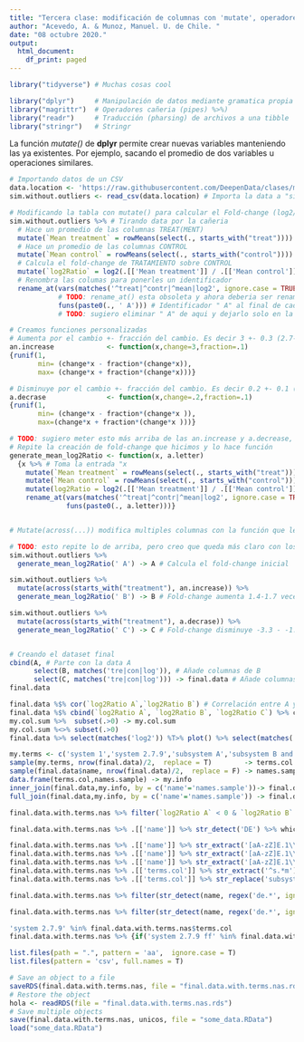```yaml
---
title: "Tercera clase: modificación de columnas con 'mutate', operadores de tipo 'pipes', detección/extracción de patrones con expresiones regulares y guardar en formato R."
author: "Acevedo, A. & Munoz, Manuel. U. de Chile. "
date: "08 octubre 2020."
output:
  html_document:
    df_print: paged
---
```


<!-- TODO: insertar video despues de la clase -->

```r
library("tidyverse") # Muchas cosas cool

library("dplyr")     # Manipulación de datos mediante gramatica propia
library("magrittr")  # Operadores cañeria (pipes) %>%)
library("readr")     # Traducción (pharsing) de archivos a una tibble
library("stringr")   # Stringr
```

La función _mutate()_ de **dplyr** permite crear nuevas variables manteniendo las ya existentes. 
Por ejemplo, sacando el promedio de dos variables u operaciones similares. 

```r
# Importando datos de un CSV
data.location <- 'https://raw.githubusercontent.com/DeepenData/clases/master/06_mutate_pipes_regex/data_oct_08_2020.csv' # Reemplazar por dirección local si bajan el archivo
sim.without.outliers <- read_csv(data.location) # Importa la data a "sim.without.outliers"

# Modificando la tabla con mutate() para calcular el Fold-change (log2/log2)
sim.without.outliers %>% # Tirando data por la cañeria 
  # Hace un promedio de las columnas TREAT(MENT)
  mutate(`Mean treatment` = rowMeans(select(., starts_with("treat")))) %>%
  # Hace un promedio de las columnas CONTROL 
  mutate(`Mean control` = rowMeans(select(., starts_with("control")))) %>%
  # Calcula el fold-change de TRATAMIENTO sobre CONTROL
  mutate(`log2Ratio` = log2(.[['Mean treatment']] / .[['Mean control']])) %>% 
  # Renombra las columas para ponerles un identificador
  rename_at(vars(matches('^treat|^contr|^mean|log2', ignore.case = TRUE)), 
            # TODO: rename_at() esta obsoleta y ahora deberia ser rename_with()
            funs(paste0(., ' A'))) # Identificador " A" al final de cada columna
            # TODO: sugiero eliminar " A" de aqui y dejarlo solo en la función más abajo

# Creamos funciones personalizadas
# Aumenta por el cambio +- fracción del cambio. Es decir 3 +- 0.3 (2.7-3.3)
an.increase             <- function(x,change=3,fraction=.1) 
{runif(1, 
       min= (change*x - fraction*(change*x)),
       max= (change*x + fraction*(change*x)))}

# Disminuye por el cambio +- fracción del cambio. Es decir 0.2 +- 0.1 (0.1-0.3)
a.decrase               <- function(x,change=.2,fraction=.1) 
{runif(1,
       min= (change*x - fraction*(change*x )),
       max=(change*x + fraction*(change*x )))}

# TODO: sugiero meter esto más arriba de las an.increase y a.decrease, junto al ejemplo
# Repite la creación de fold-change que hicimos y lo hace función
generate_mean_log2Ratio <- function(x, a.letter) 
  {x %>% # Toma la entrada "x
    mutate(`Mean treatment` = rowMeans(select(., starts_with("treat")))) %>%  # Promedio Tratamiento
    mutate(`Mean control` = rowMeans(select(., starts_with("control")))) %>%  # Promedio Control
    mutate(log2Ratio = log2(.[['Mean treatment']] / .[['Mean control']])) %>% # Fold-change
    rename_at(vars(matches('^treat|^contr|^mean|log2', ignore.case = TRUE)),  # No hace nada?
              funs(paste0(., a.letter)))}


# Mutate(across(...)) modifica multiples columnas con la función que le demos

# TODO: esto repite lo de arriba, pero creo que queda más claro con los A,B,C de una
sim.without.outliers %>% 
  generate_mean_log2Ratio(' A') -> A # Calcula el fold-change inicial

sim.without.outliers %>% 
  mutate(across(starts_with("treatment"), an.increase)) %>% 
  generate_mean_log2Ratio(' B') -> B # Fold-change aumenta 1.4-1.7 veces

sim.without.outliers %>% 
  mutate(across(starts_with("treatment"), a.decrase)) %>% 
  generate_mean_log2Ratio(' C') -> C # Fold-change disminuye -3.3 - -1.7 veces


# Creando el dataset final
cbind(A, # Parte con la data A
      select(B, matches('tre|con|log')), # Añade columnas de B
      select(C, matches('tre|con|log'))) -> final.data # Añade columnas de C y guarda
final.data
```


```r
final.data %$% cor(`log2Ratio A`,`log2Ratio B`) # Correlación entre A y B
final.data %$% cbind(`log2Ratio A`, `log2Ratio B`, `log2Ratio C`) %>% colSums -> my.col.sum
my.col.sum %>%  subset(.>0) -> my.col.sum
my.col.sum %<>% subset(.>0)
final.data %>% select(matches('log2')) %T>% plot() %>% select(matches('B|C')) -> my.cols
```


```r

my.terms <- c('system 1','system 2.7.9','subsystem A','subsystem B and A')
sample(my.terms, nrow(final.data)/2,  replace = T)        -> terms.col
sample(final.data$name, nrow(final.data)/2,  replace = F) -> names.sample
data.frame(terms.col,names.sample) -> my.info
inner_join(final.data,my.info, by = c('name'='names.sample'))-> final.data.with.terms
full_join(final.data,my.info, by = c('name'='names.sample')) -> final.data.with.terms.nas
```

```r

final.data.with.terms.nas %>% filter(`log2Ratio A` < 0 & `log2Ratio B` < 0 & `log2Ratio C` < 0) %>% drop_na 
```
```r


final.data.with.terms.nas %>% .[['name']] %>% str_detect('DE') %>% which

final.data.with.terms.nas %>% .[['name']] %>% str_extract('[aA-zZ]E.1\\d$') %>%  .[!is.na(.)]
final.data.with.terms.nas %>% .[['name']] %>% str_extract('[aA-zZ]E.1\\d+') %>% .[!is.na(.)] 
final.data.with.terms.nas %>% .[['name']] %>% str_extract('[aA-zZ]E.1\\d.+') %>% .[!is.na(.)]
final.data.with.terms.nas %>% .[['terms.col']] %>% str_extract('^s.*m') %>% na.exclude() %>% sample(10)
final.data.with.terms.nas %>% .[['terms.col']] %>% str_replace('subsystem','comparment') %>% na.exclude() %>% sample(10)
```

```r
final.data.with.terms.nas %>% filter(str_detect(name, regex('de.*', ignore_case = T)) & str_detect(terms.col, regex('B.*A', ignore_case = F)))
```

```r
final.data.with.terms.nas %>% filter(str_detect(name, regex('de.*', ignore_case = T)) & str_detect(terms.col, regex('\\d.\\d', ignore_case = F)) & `log2Ratio C` <0) %>% select(matches('log|name|term')) 
```

```r


'system 2.7.9' %in% final.data.with.terms.nas$terms.col
final.data.with.terms.nas %>% {if('system 2.7.9 ff' %in% final.data.with.terms.nas$terms.col) print('ok') else str_extract(.[['terms.col']], 'system.*' )} %>% na.omit %>% unique -> unicos


```

```r
list.files(path = ".", pattern = 'aa',  ignore.case = T)
list.files(pattern = 'csv', full.names = T)

# Save an object to a file
saveRDS(final.data.with.terms.nas, file = "final.data.with.terms.nas.rds")
# Restore the object
hola <- readRDS(file = "final.data.with.terms.nas.rds")
# Save multiple objects
save(final.data.with.terms.nas, unicos, file = "some_data.RData")
load("some_data.RData")
```
